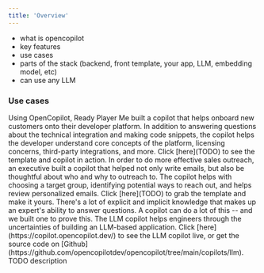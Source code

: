 ```yaml
---
title: 'Overview'
---
```




* what is opencopilot
* key features
* use cases
* parts of the stack (backend, front template, your app, LLM, embedding model, etc)
* can use any LLM


### Use cases

<AccordionGroup cols={1}>
  <Accordion
    title="Customer onboarding"
    icon="filter">
    Using OpenCopilot, Ready Player Me built a copilot that helps onboard new customers onto their developer platform. In addition to answering questions about the technical integration and making code snippets, the copilot helps the developer understand core concepts of the platform, licensing concerns, third-party integrations, and more. Click [here](TODO) to see the template and copilot in action.
  </Accordion>
  <Accordion
    title="Sales strategy and outreach"
    icon="handshake">
    In order to do more effective sales outreach, an executive built a copilot that helped not only write emails, but also be thoughtful about who and why to outreach to. The copilot helps with choosing a target group, identifying potential ways to reach out, and helps review personalized emails. Click [here](TODO) to grab the template and make it yours.
  </Accordion>
  <Accordion
    title="Domain expert"
    icon="chalkboard-user">
    There's a lot of explicit and implicit knowledge that makes up an expert's ability to answer questions. A copilot can do a lot of this -- and we built one to prove this. The LLM copilot helps engineers through the uncertainties of building an LLM-based application. Click [here](https://copilot.opencopilot.dev/) to see the LLM copilot live, or get the source code on [Github](https://github.com/opencopilotdev/opencopilot/tree/main/copilots/llm).
  </Accordion>
  <Accordion
    title="Founder's right hand"
    icon="chess-king">
    TODO description
  </Accordion>
</AccordionGroup>

